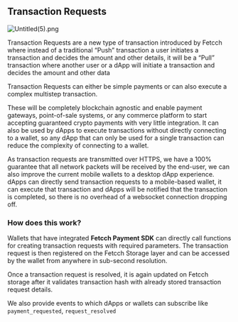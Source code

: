 ## Transaction Requests

![Untitled(5).png](https://i.imgur.com/eYAp8tH.png)

Transaction Requests are a new type of transaction introduced by Fetcch where instead of a traditional “Push” transaction a user initiates a transaction and decides the amount and other details, it will be a “Pull” transaction where another user or a dApp will initiate a transaction and decides the amount and other data 

Transaction Requests can either be simple payments or can also execute a complex multistep transaction.

These will be completely blockchain agnostic and enable payment gateways, point-of-sale systems, or any commerce platform to start accepting guaranteed crypto payments with very little integration. It can also be used by dApps to execute transactions without directly connecting to a wallet, so any dApp that can only be used for a single transaction can reduce the complexity of connecting to a wallet.

As transaction requests are transmitted over HTTPS, we have a 100% guarantee that all network packets will be received by the end-user, we can also improve the current mobile wallets to a desktop dApp experience. dApps can directly send transaction requests to a mobile-based wallet, it can execute that transaction and dApps will be notified that the transaction is completed, so there is no overhead of a websocket connection dropping off.

### How does this work?

Wallets that have integrated **************************************Fetcch Payment SDK************************************** can directly call functions for creating transaction requests with required parameters. The transaction request is then registered on the Fetcch Storage layer and can be accessed by the wallet from anywhere in sub-second resolution.

Once a transaction request is resolved, it is again updated on Fetcch storage after it validates transaction hash with already stored transaction request details.

We also provide events to which dApps or wallets can subscribe like `payment_requested`, `request_resolved`